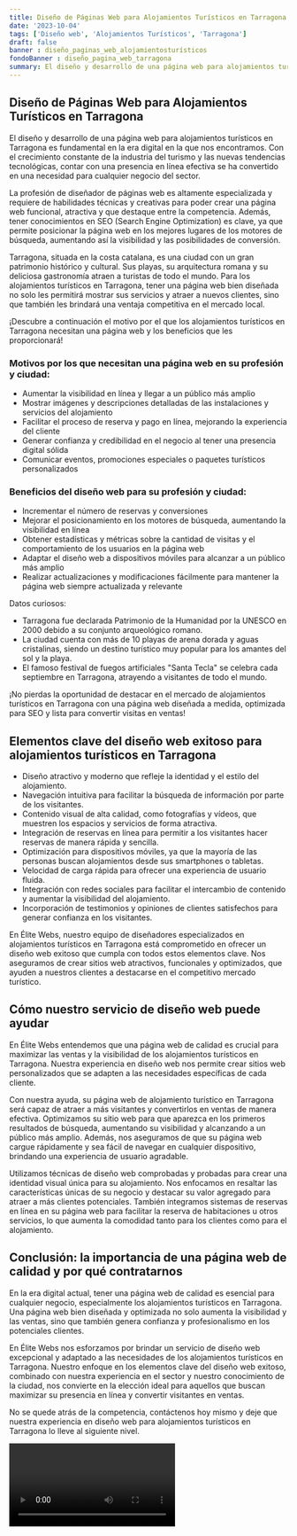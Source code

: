 ```yaml
---
title: Diseño de Páginas Web para Alojamientos Turísticos en Tarragona
date: '2023-10-04'
tags: ['Diseño web', 'Alojamientos Turísticos', 'Tarragona']
draft: false
banner : diseño_paginas_web_alojamientosturísticos
fondoBanner : diseño_pagina_web_tarragona
summary: El diseño y desarrollo de una página web para alojamientos turísticos en Tarragona es fundamental en la era digital en la que nos encontramos. Con el crecimiento constante de la industria del turismo y las nuevas tendencias tecnológicas, contar con una presencia en línea efectiva se ha convertido en una necesidad para cualquier negocio del sector.
---
```


## Diseño de Páginas Web para Alojamientos Turísticos en Tarragona

El diseño y desarrollo de una página web para alojamientos turísticos en Tarragona es fundamental en la era digital en la que nos encontramos. Con el crecimiento constante de la industria del turismo y las nuevas tendencias tecnológicas, contar con una presencia en línea efectiva se ha convertido en una necesidad para cualquier negocio del sector.

La profesión de diseñador de páginas web es altamente especializada y requiere de habilidades técnicas y creativas para poder crear una página web funcional, atractiva y que destaque entre la competencia. Además, tener conocimientos en SEO (Search Engine Optimization) es clave, ya que permite posicionar la página web en los mejores lugares de los motores de búsqueda, aumentando así la visibilidad y las posibilidades de conversión.

Tarragona, situada en la costa catalana, es una ciudad con un gran patrimonio histórico y cultural. Sus playas, su arquitectura romana y su deliciosa gastronomía atraen a turistas de todo el mundo. Para los alojamientos turísticos en Tarragona, tener una página web bien diseñada no solo les permitirá mostrar sus servicios y atraer a nuevos clientes, sino que también les brindará una ventaja competitiva en el mercado local.

¡Descubre a continuación el motivo por el que los alojamientos turísticos en Tarragona necesitan una página web y los beneficios que les proporcionará!

### Motivos por los que necesitan una página web en su profesión y ciudad:

- Aumentar la visibilidad en línea y llegar a un público más amplio
- Mostrar imágenes y descripciones detalladas de las instalaciones y servicios del alojamiento
- Facilitar el proceso de reserva y pago en línea, mejorando la experiencia del cliente
- Generar confianza y credibilidad en el negocio al tener una presencia digital sólida
- Comunicar eventos, promociones especiales o paquetes turísticos personalizados

### Beneficios del diseño web para su profesión y ciudad:

- Incrementar el número de reservas y conversiones
- Mejorar el posicionamiento en los motores de búsqueda, aumentando la visibilidad en línea
- Obtener estadísticas y métricas sobre la cantidad de visitas y el comportamiento de los usuarios en la página web
- Adaptar el diseño web a dispositivos móviles para alcanzar a un público más amplio
- Realizar actualizaciones y modificaciones fácilmente para mantener la página web siempre actualizada y relevante

Datos curiosos:

- Tarragona fue declarada Patrimonio de la Humanidad por la UNESCO en 2000 debido a su conjunto arqueológico romano.
- La ciudad cuenta con más de 10 playas de arena dorada y aguas cristalinas, siendo un destino turístico muy popular para los amantes del sol y la playa.
- El famoso festival de fuegos artificiales "Santa Tecla" se celebra cada septiembre en Tarragona, atrayendo a visitantes de todo el mundo.

¡No pierdas la oportunidad de destacar en el mercado de alojamientos turísticos en Tarragona con una página web diseñada a medida, optimizada para SEO y lista para convertir visitas en ventas!

<GifSeo />

<Cta />

## Elementos clave del diseño web exitoso para alojamientos turísticos en Tarragona

- Diseño atractivo y moderno que refleje la identidad y el estilo del alojamiento.
- Navegación intuitiva para facilitar la búsqueda de información por parte de los visitantes.
- Contenido visual de alta calidad, como fotografías y vídeos, que muestren los espacios y servicios de forma atractiva.
- Integración de reservas en línea para permitir a los visitantes hacer reservas de manera rápida y sencilla.
- Optimización para dispositivos móviles, ya que la mayoría de las personas buscan alojamientos desde sus smartphones o tabletas.
- Velocidad de carga rápida para ofrecer una experiencia de usuario fluida.
- Integración con redes sociales para facilitar el intercambio de contenido y aumentar la visibilidad del alojamiento.
- Incorporación de testimonios y opiniones de clientes satisfechos para generar confianza en los visitantes.

En Élite Webs, nuestro equipo de diseñadores especializados en alojamientos turísticos en Tarragona está comprometido en ofrecer un diseño web exitoso que cumpla con todos estos elementos clave. Nos aseguramos de crear sitios web atractivos, funcionales y optimizados, que ayuden a nuestros clientes a destacarse en el competitivo mercado turístico.

## Cómo nuestro servicio de diseño web puede ayudar

En Élite Webs entendemos que una página web de calidad es crucial para maximizar las ventas y la visibilidad de los alojamientos turísticos en Tarragona. Nuestra experiencia en diseño web nos permite crear sitios web personalizados que se adapten a las necesidades específicas de cada cliente.

Con nuestra ayuda, su página web de alojamiento turístico en Tarragona será capaz de atraer a más visitantes y convertirlos en ventas de manera efectiva. Optimizamos su sitio web para que aparezca en los primeros resultados de búsqueda, aumentando su visibilidad y alcanzando a un público más amplio. Además, nos aseguramos de que su página web cargue rápidamente y sea fácil de navegar en cualquier dispositivo, brindando una experiencia de usuario agradable.

Utilizamos técnicas de diseño web comprobadas y probadas para crear una identidad visual única para su alojamiento. Nos enfocamos en resaltar las características únicas de su negocio y destacar su valor agregado para atraer a más clientes potenciales. También integramos sistemas de reservas en línea en su página web para facilitar la reserva de habitaciones u otros servicios, lo que aumenta la comodidad tanto para los clientes como para el alojamiento.

## Conclusión: la importancia de una página web de calidad y por qué contratarnos

En la era digital actual, tener una página web de calidad es esencial para cualquier negocio, especialmente los alojamientos turísticos en Tarragona. Una página web bien diseñada y optimizada no solo aumenta la visibilidad y las ventas, sino que también genera confianza y profesionalismo en los potenciales clientes.

En Élite Webs nos esforzamos por brindar un servicio de diseño web excepcional y adaptado a las necesidades de los alojamientos turísticos en Tarragona. Nuestro enfoque en los elementos clave del diseño web exitoso, combinado con nuestra experiencia en el sector y nuestro conocimiento de la ciudad, nos convierte en la elección ideal para aquellos que buscan maximizar su presencia en línea y convertir visitantes en ventas.

No se quede atrás de la competencia, contáctenos hoy mismo y deje que nuestra experiencia en diseño web para alojamientos turísticos en Tarragona lo lleve al siguiente nivel.

<Video />

<CtaBot job='Alojamientos Turísticos' city='Tarragona'/>

<Gmaps query='Tarragona+españa+maps' />